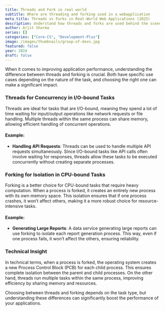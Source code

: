 ```yaml
---
title: Threads and Fork in real world
subtitle: Where are threading and forking used in a webapplication
meta_title: Threads vs Forks in Real-World Web Applications (2025)
description: Understand how threads and forks are used behind the scenes in real-world web applications. Ideal for developers and engineers exploring concurrency, scaling, and system-level performance in 2025.
author: Arjit Sharma
series: []
categories: ["Core-CS", "Development-Plus"]
image: /images/thumbnails/group-of-devs.jpg
featured: false
year: 2024
draft: false
---
```


When it comes to improving application performance, understanding the difference between threads and forking is crucial. Both have specific use cases depending on the nature of the task, and choosing the right one can make a significant impact.

### Threads for Concurrency in I/O-bound Tasks

Threads are ideal for tasks that are I/O-bound, meaning they spend a lot of time waiting for input/output operations like network requests or file handling. Multiple threads within the same process can share memory, allowing efficient handling of concurrent operations.

#### Example: 
- **Handling API Requests**: Threads can be used to handle multiple API requests simultaneously. Since I/O-bound tasks like API calls often involve waiting for responses, threads allow these tasks to be executed concurrently without creating separate processes.

### Forking for Isolation in CPU-bound Tasks

Forking is a better choice for CPU-bound tasks that require heavy computation. When a process is forked, it creates an entirely new process with its own memory space. This isolation ensures that if one process crashes, it won’t affect others, making it a more robust choice for resource-intensive tasks.

#### Example:
- **Generating Large Reports**: A data service generating large reports can use forking to isolate each report generation process. This way, even if one process fails, it won’t affect the others, ensuring reliability.

### Technical Insight

In technical terms, when a process is forked, the operating system creates a new Process Control Block (PCB) for each child process. This ensures complete isolation between the parent and child processes. On the other hand, threads run multiple tasks within the same process, improving efficiency by sharing memory and resources.

Choosing between threads and forking depends on the task type, but understanding these differences can significantly boost the performance of your applications.
